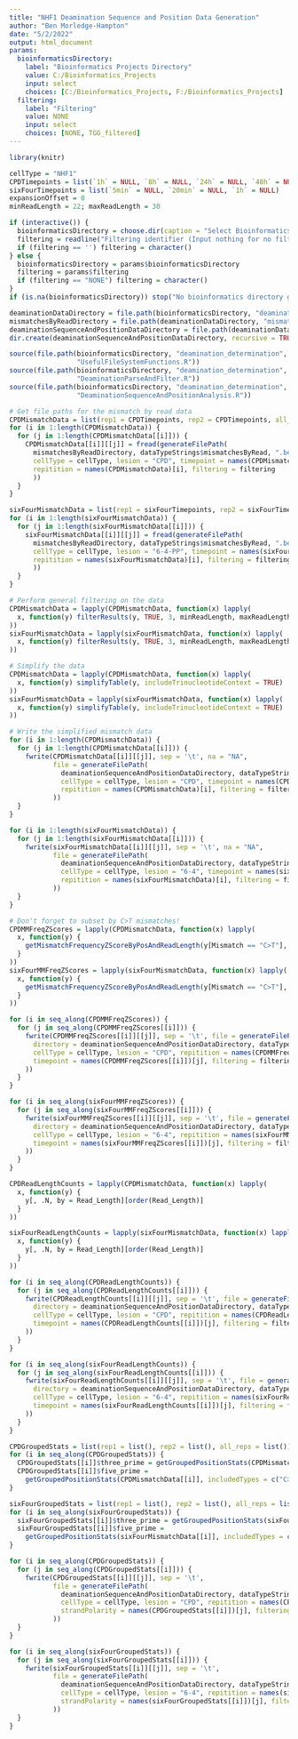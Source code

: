 ```yaml
---
title: "NHF1 Deamination Sequence and Position Data Generation"
author: "Ben Morledge-Hampton"
date: "5/2/2022"
output: html_document
params:
  bioinformaticsDirectory:
    label: "Bioinformatics Projects Directory"
    value: C:/Bioinformatics_Projects
    input: select
    choices: [C:/Bioinformatics_Projects, F:/Bioinformatics_Projects]
  filtering:
    label: "Filtering"
    value: NONE
    input: select
    choices: [NONE, TGG_filtered]
---
```



```r
library(knitr)

cellType = "NHF1"
CPDTimepoints = list(`1h` = NULL, `8h` = NULL, `24h` = NULL, `48h` = NULL)
sixFourTimepoints = list(`5min` = NULL, `20min` = NULL, `1h` = NULL)
expansionOffset = 0
minReadLength = 22; maxReadLength = 30

if (interactive()) {
  bioinformaticsDirectory = choose.dir(caption = "Select Bioinformatics_Projects Directory")
  filtering = readline("Filtering identifier (Input nothing for no filtering):")
  if (filtering == '') filtering = character()
} else {
  bioinformaticsDirectory = params$bioinformaticsDirectory
  filtering = params$filtering
  if (filtering == "NONE") filtering = character()
}
if (is.na(bioinformaticsDirectory)) stop("No bioinformatics directory given.")

deaminationDataDirectory = file.path(bioinformaticsDirectory, "deamination_determination", "data", cellType)
mismatchesByReadDirectory = file.path(deaminationDataDirectory, "mismatches_by_read")
deaminationSequenceAndPositionDataDirectory = file.path(deaminationDataDirectory,"sequence_and_position_analysis")
dir.create(deaminationSequenceAndPositionDataDirectory, recursive = TRUE, showWarnings = FALSE)
```


```r
source(file.path(bioinformaticsDirectory, "deamination_determination", 'R',
                 "UsefulFileSystemFunctions.R"))
source(file.path(bioinformaticsDirectory, "deamination_determination", 'R',
                 "DeaminationParseAndFilter.R"))
source(file.path(bioinformaticsDirectory, "deamination_determination", 'R',
                 "DeaminationSequenceAndPositionAnalysis.R"))
```


```r
# Get file paths for the mismatch by read data
CPDMismatchData = list(rep1 = CPDTimepoints, rep2 = CPDTimepoints, all_reps = CPDTimepoints)
for (i in 1:length(CPDMismatchData)) {
  for (j in 1:length(CPDMismatchData[[i]])) {
    CPDMismatchData[[i]][[j]] = fread(generateFilePath(
      mismatchesByReadDirectory, dataTypeStrings$mismatchesByRead, ".bed",
      cellType = cellType, lesion = "CPD", timepoint = names(CPDMismatchData[[i]])[j],
      repitition = names(CPDMismatchData)[i], filtering = filtering
      ))
  }
}

sixFourMismatchData = list(rep1 = sixFourTimepoints, rep2 = sixFourTimepoints, all_reps = sixFourTimepoints)
for (i in 1:length(sixFourMismatchData)) {
  for (j in 1:length(sixFourMismatchData[[i]])) {
    sixFourMismatchData[[i]][[j]] = fread(generateFilePath(
      mismatchesByReadDirectory, dataTypeStrings$mismatchesByRead, ".bed",
      cellType = cellType, lesion = "6-4-PP", timepoint = names(sixFourMismatchData[[i]])[j],
      repitition = names(sixFourMismatchData)[i], filtering = filtering
      ))
  }
}
```


```r
# Perform general filtering on the data
CPDMismatchData = lapply(CPDMismatchData, function(x) lapply(
  x, function(y) filterResults(y, TRUE, 3, minReadLength, maxReadLength)
))
sixFourMismatchData = lapply(sixFourMismatchData, function(x) lapply(
  x, function(y) filterResults(y, TRUE, 3, minReadLength, maxReadLength)
))

# Simplify the data
CPDMismatchData = lapply(CPDMismatchData, function(x) lapply(
  x, function(y) simplifyTable(y, includeTrinucleotideContext = TRUE)
))
sixFourMismatchData = lapply(sixFourMismatchData, function(x) lapply(
  x, function(y) simplifyTable(y, includeTrinucleotideContext = TRUE)
))

# Write the simplified mismatch data
for (i in 1:length(CPDMismatchData)) {
  for (j in 1:length(CPDMismatchData[[i]])) {
    fwrite(CPDMismatchData[[i]][[j]], sep = '\t', na = "NA",
           file = generateFilePath(
             deaminationSequenceAndPositionDataDirectory, dataTypeStrings$simplifiedMismatches, ".tsv",
             cellType = cellType, lesion = "CPD", timepoint = names(CPDMismatchData[[i]])[j],
             repitition = names(CPDMismatchData)[i], filtering = filtering
           ))
  }
}

for (i in 1:length(sixFourMismatchData)) {
  for (j in 1:length(sixFourMismatchData[[i]])) {
    fwrite(sixFourMismatchData[[i]][[j]], sep = '\t', na = "NA",
           file = generateFilePath(
             deaminationSequenceAndPositionDataDirectory, dataTypeStrings$simplifiedMismatches, ".tsv",
             cellType = cellType, lesion = "6-4", timepoint = names(sixFourMismatchData[[i]])[j],
             repitition = names(sixFourMismatchData)[i], filtering = filtering
           ))
  }
}
```


```r
# Don't forget to subset by C>T mismatches!
CPDMMFreqZScores = lapply(CPDMismatchData, function(x) lapply(
  x, function(y) {
    getMismatchFrequencyZScoreByPosAndReadLength(y[Mismatch == "C>T"], expansionOffset)
  }
))
sixFourMMFreqZScores = lapply(sixFourMismatchData, function(x) lapply(
  x, function(y) {
    getMismatchFrequencyZScoreByPosAndReadLength(y[Mismatch == "C>T"], expansionOffset)
  }
))

for (i in seq_along(CPDMMFreqZScores)) {
  for (j in seq_along(CPDMMFreqZScores[[i]])) {
    fwrite(CPDMMFreqZScores[[i]][[j]], sep = '\t', file = generateFilePath(
      directory = deaminationSequenceAndPositionDataDirectory, dataTypeStrings$mismatchFrequencyZScores, ".tsv",
      cellType = cellType, lesion = "CPD", repitition = names(CPDMMFreqZScores)[i],
      timepoint = names(CPDMMFreqZScores[[i]])[j], filtering = filtering, includedMismatches = c("C>T")
    ))
  }
}

for (i in seq_along(sixFourMMFreqZScores)) {
  for (j in seq_along(sixFourMMFreqZScores[[i]])) {
    fwrite(sixFourMMFreqZScores[[i]][[j]], sep = '\t', file = generateFilePath(
      directory = deaminationSequenceAndPositionDataDirectory, dataTypeStrings$mismatchFrequencyZScores, ".tsv",
      cellType = cellType, lesion = "6-4", repitition = names(sixFourMMFreqZScores)[i],
      timepoint = names(sixFourMMFreqZScores[[i]])[j], filtering = filtering, includedMismatches = c("C>T")
    ))
  }
}
```


```r
CPDReadLengthCounts = lapply(CPDMismatchData, function(x) lapply(
  x, function(y) {
    y[, .N, by = Read_Length][order(Read_Length)]
  }
))

sixFourReadLengthCounts = lapply(sixFourMismatchData, function(x) lapply(
  x, function(y) {
    y[, .N, by = Read_Length][order(Read_Length)]
  }
))

for (i in seq_along(CPDReadLengthCounts)) {
  for (j in seq_along(CPDReadLengthCounts[[i]])) {
    fwrite(CPDReadLengthCounts[[i]][[j]], sep = '\t', file = generateFilePath(
      directory = deaminationSequenceAndPositionDataDirectory, dataTypeStrings$readLengthcounts, ".tsv",
      cellType = cellType, lesion = "CPD", repitition = names(CPDReadLengthCounts)[i],
      timepoint = names(CPDReadLengthCounts[[i]])[j], filtering = filtering
    ))
  }
}

for (i in seq_along(sixFourReadLengthCounts)) {
  for (j in seq_along(sixFourReadLengthCounts[[i]])) {
    fwrite(sixFourReadLengthCounts[[i]][[j]], sep = '\t', file = generateFilePath(
      directory = deaminationSequenceAndPositionDataDirectory, dataTypeStrings$readLengthcounts, ".tsv",
      cellType = cellType, lesion = "6-4", repitition = names(sixFourReadLengthCounts)[i],
      timepoint = names(sixFourReadLengthCounts[[i]])[j], filtering = filtering
    ))
  }
}
```


```r
CPDGroupedStats = list(rep1 = list(), rep2 = list(), all_reps = list())
for (i in seq_along(CPDGroupedStats)) {
  CPDGroupedStats[[i]]$three_prime = getGroupedPositionStats(CPDMismatchData[[i]], includedTypes = c("C>T"))
  CPDGroupedStats[[i]]$five_prime =
    getGroupedPositionStats(CPDMismatchData[[i]], includedTypes = c("C>T"), posType = FIVE_PRIME)
}

sixFourGroupedStats = list(rep1 = list(), rep2 = list(), all_reps = list())
for (i in seq_along(sixFourGroupedStats)) {
  sixFourGroupedStats[[i]]$three_prime = getGroupedPositionStats(sixFourMismatchData[[i]], includedTypes = c("C>T"))
  sixFourGroupedStats[[i]]$five_prime =
    getGroupedPositionStats(sixFourMismatchData[[i]], includedTypes = c("C>T"), posType = FIVE_PRIME)
}

for (i in seq_along(CPDGroupedStats)) {
  for (j in seq_along(CPDGroupedStats[[i]])) {
    fwrite(CPDGroupedStats[[i]][[j]], sep = '\t',
           file = generateFilePath(
             deaminationSequenceAndPositionDataDirectory, dataTypeStrings$mismatchPositionStats, ".tsv",
             cellType = cellType, lesion = "CPD", repitition = names(CPDGroupedStats)[i],
             strandPolarity = names(CPDGroupedStats[[i]])[j], filtering = filtering
           ))
  }
}

for (i in seq_along(sixFourGroupedStats)) {
  for (j in seq_along(sixFourGroupedStats[[i]])) {
    fwrite(sixFourGroupedStats[[i]][[j]], sep = '\t',
           file = generateFilePath(
             deaminationSequenceAndPositionDataDirectory, dataTypeStrings$mismatchPositionStats, ".tsv",
             cellType = cellType, lesion = "6-4", repitition = names(sixFourGroupedStats)[i],
             strandPolarity = names(sixFourGroupedStats[[i]])[j], filtering = filtering
           ))
  }
}
```

